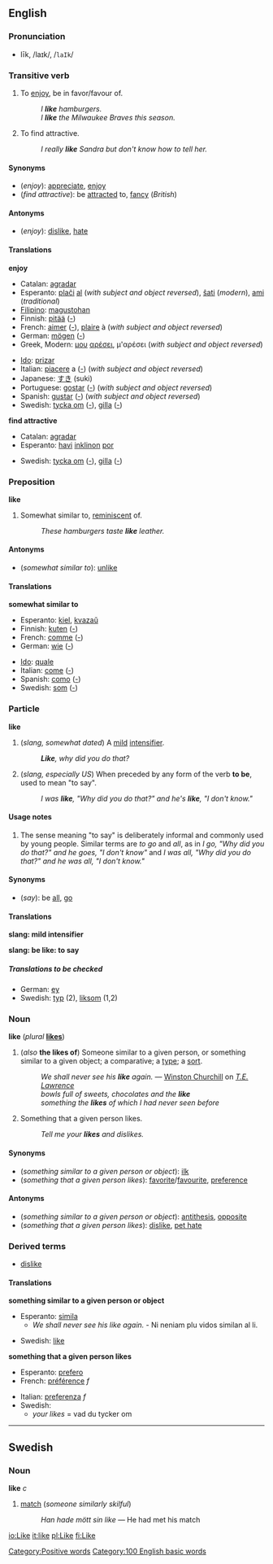 ==English==

===Pronunciation===
*līk, /laɪk/, /<tt>laIk</tt>/

===Transitive verb===
{{en-infl-irreg|like|likes|liking|liked|liked}}
# To [[enjoy]], be in favor/favour of.
#:''I '''like''' hamburgers.''
#:''I '''like''' the Milwaukee Braves this season.''
# To find attractive.
#:''I really '''like''' Sandra but don't know how to tell her.''

====Synonyms====
*(''enjoy''): [[appreciate]], [[enjoy]]
*(''find attractive''): be [[attract]]ed to, [[fancy]] (''British'')

====Antonyms====
*(''enjoy''): [[dislike]], [[hate]]

====Translations====

'''enjoy'''
{{top}}
*Catalan: [[agradar]]
*Esperanto: [[plaĉi]] [[al]] (''with subject and object reversed''), [[ŝati]] (''modern''), [[ami]] (''traditional'')
*[[Filipino]]: [[magustohan]]
*Finnish: [[pitää]] ([[:fi:pitää|-]])
*French: [[aimer]] ([[:fr:aimer|-]]), [[plaire]] à (''with subject and object reversed'')
*German: [[mögen]] ([[:de:mögen|-]])
*Greek, Modern: [[μου]] [[αρέσει]], μ'αρέσει (''with subject and object reversed'')
{{mid}}
*[[Ido]]: [[prizar]]
*Italian: [[piacere]] a ([[:it:piacere|-]]) (''with subject and object reversed'')
*Japanese: [[すき]] (suki)
*Portuguese: [[gostar]] ([[:pt:gostar|-]]) (''with subject and object reversed'')
*Spanish: [[gustar]] ([[:es:gustar|-]]) (''with subject and object reversed'')
*Swedish: [[tycka om]] ([[:sv:tycka om|-]]), [[gilla]] ([[:sv:gilla|-]])
{{bottom}}

'''find attractive'''
{{top}}
*Catalan: [[agradar]]
*Esperanto: [[havi]] [[inklino]]n [[por]]
{{mid}}
*Swedish: [[tycka om]] ([[:sv:tycka om|-]]), [[gilla]] ([[:sv:gilla|-]])
{{bottom}}

===Preposition===
'''like'''
# Somewhat similar to, [[reminiscent]] of.
#:''These hamburgers taste '''like''' leather.''

====Antonyms====
*(''somewhat similar to''): [[unlike]]

====Translations====

'''somewhat similar to'''
{{top}}
*Esperanto: [[kiel]], [[kvazaŭ]]
*Finnish: [[kuten]] ([[:fi:kuten|-]])
*French: [[comme]] ([[:fr:comme|-]])
*German: [[wie]] ([[:de:wie|-]])
{{mid}}
*[[Ido]]: [[quale]]
*Italian: [[come#Italian|come]] ([[:it:come|-]])
*Spanish: [[como#Spanish|como]] ([[:es:como|-]])
*Swedish: [[som]] ([[:sv:som|-]])
{{bottom}}

===Particle===
'''like'''

#(''slang, somewhat dated'') A [[mild]] [[w:intensifier|intensifier]].
#:'''''Like''', why did you do that?''
#(''slang, especially US'') When preceded by any form of the verb '''to be''', used to mean "to say".
#:''I was '''like''', "Why did you do that?" and he's '''like''', "I don't know."''

====Usage notes====
#The sense meaning "to say" is deliberately informal and commonly used by young people.  Similar terms are ''to go'' and ''all'', as in ''I go, "Why did you do that?" and he goes, "I don't know"'' and ''I was all, "Why did you do that?" and he was all, "I don't know."''

====Synonyms====
*(''say''): be [[all]], [[go]]

====Translations====

'''slang: mild intensifier'''
{{top}}
{{mid}}
{{bottom}}

'''slang: be like: to say'''
{{top}}
{{mid}}
{{bottom}}

=====Translations to be checked=====
<!--Remove this section once all of the translations below have been moved into the tables above.-->
{{checktrans}}

*German: [[ey]]
*Swedish: [[typ]] (2), [[liksom]] (1,2)

===Noun===
'''like''' (''plural'' '''[[likes]]''')

#(''also'' '''the likes of''') Someone similar to a given person, or something similar to a given object; a comparative; a [[type]]; a [[sort]].
#:''We shall never see his '''like''' again.'' &mdash; [[w:Winston Churchill|Winston Churchill]] on ''[[w:T. E. Lawrence|T.E. Lawrence]]''
#:''bowls full of sweets, chocolates and the '''like'''''
#:''something the '''likes''' of which I had never seen before''
#Something that a given person likes.
#:''Tell me your '''likes''' and dislikes.''

====Synonyms====
*(''something similar to a given person or object''): [[ilk]]
*(''something that a given person likes''): [[favorite]]/[[favourite]], [[preference]]

====Antonyms====
*(''something similar to a given person or object''): [[antithesis]], [[opposite]]
*(''something that a given person likes''): [[dislike]], [[pet hate]]

===Derived terms===
*[[dislike]]

====Translations====

'''something similar to a given person or object'''
{{top}}
*Esperanto: [[simila]]
**''We shall never see his like again.'' - Ni neniam plu vidos similan al li.
{{mid}}
*Swedish: [[like#Swedish|like]]
{{bottom}}

'''something that a given person likes'''
{{top}}
*Esperanto: [[prefero]]
*French: [[préférence]] ''f''
{{mid}}
*Italian: [[preferenza]] ''f''
*Swedish:
**''your likes'' = vad du tycker om
<!--Move this to "dislike": **''your dislikes'' = vad du inte tycker om/vad du tycker illa om.-->
{{bottom}}

----
==Swedish==
===Noun===
'''like''' ''c'' 

#[[match]] (''someone similarly skilful'')
#:''Han hade mött sin like'' &mdash; He had met his match

[[Category:Positive words]]
[[Category:100 English basic words]]

[[io:Like]]
[[it:like]]
[[pl:Like]]
[[fi:Like]]